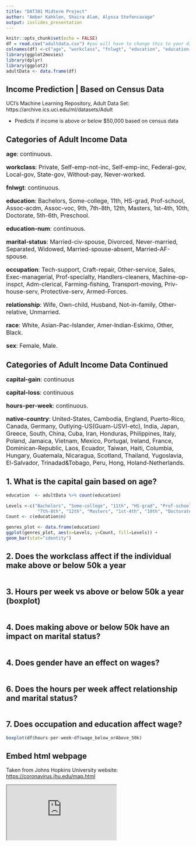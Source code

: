 ```yaml
---
title: "DAT301 Midterm Project"
author: "Amber Kahklen, Shaira Alam, Alyssa Stefencavage"
output: ioslides_presentation
---
```


```r
knitr::opts_chunk$set(echo = FALSE)
df = read.csv("adultdata.csv") #you will have to change this to your directory when working on it
colnames(df) <-c("age", "workclass", "fnlwgt", "education", "education-num", "marital-Status", "occupation", "relationship", "race", "sex", "capital-gain", "capital-loss", "hours-per-week", "native-country", "wage_below_orAbove_50k")
library(ggplot2movies)
library(dplyr)
library(ggplot2)
adultData <- data.frame(df)
```
## Income Prediction | Based on Census Data

UCI's Machine Learning Repository, Adult Data Set: https://archive.ics.uci.edu/ml/datasets/Adult

- Predicts if income is above or below $50,000 based on census data


## Categories of Adult Income Data

<font size = "3">**age**: continuous.

**workclass**: Private, Self-emp-not-inc, Self-emp-inc, Federal-gov, Local-gov, State-gov,    Without-pay, Never-worked.
            
**fnlwgt**: continuous.

**education**: Bachelors, Some-college, 11th, HS-grad, Prof-school, Assoc-acdm, Assoc-voc, 9th, 
            7th-8th, 12th, Masters, 1st-4th, 10th, Doctorate, 5th-6th, Preschool.
            
**education-num**: continuous.

**marital-status**: Married-civ-spouse, Divorced, Never-married, Separated, Widowed, 
                Married-spouse-absent, Married-AF-spouse.
                
**occupation**: Tech-support, Craft-repair, Other-service, Sales, Exec-managerial, Prof-specialty, 
            Handlers-cleaners, Machine-op-inspct, Adm-clerical, Farming-fishing, Transport-moving,             Priv-house-serv, Protective-serv, Armed-Forces.
            
**relationship**: Wife, Own-child, Husband, Not-in-family, Other-relative, Unmarried.

**race**: White, Asian-Pac-Islander, Amer-Indian-Eskimo, Other, Black.

**sex**: Female, Male.</font>

## Categories of Adult Income Data Continued

<font size = "3">**capital-gain**: continuous

**capital-loss**: continuous

**hours-per-week**: continuous.

**native-country**: United-States, Cambodia, England, Puerto-Rico, Canada, Germany, 
                  Outlying-US(Guam-USVI-etc), India, Japan, Greece, South, China, Cuba, Iran,                       Honduras, Philippines, Italy, Poland, Jamaica, Vietnam, Mexico, Portugal,                         Ireland, France, Dominican-Republic, Laos, Ecuador, Taiwan, Haiti, Columbia,                      Hungary, Guatemala, Nicaragua, Scotland, Thailand, Yugoslavia, El-Salvador,                       Trinadad&Tobago, Peru, Hong, Holand-Netherlands.</font>

## 1. What is the capital gain based on age?  

```r
education  <- adultData %>% count(education)

Levels <-c("Bachelors", "Some-college", "11th", "HS-grad", "Prof-school", "Assoc-acdm", "Assoc-voc", "9th", 
            "7th-8th", "12th", "Masters", "1st-4th", "10th", "Doctorate", "5th-6th", "Preschool")
Count <- c(education$n)

genres_plot <- data.frame(education)
ggplot(genres_plot, aes(x=Levels, y=Count, fill=Levels)) + 
geom_bar(stat="identity")

```

## 2. Does the workclass affect if the individual make above or below 50k a year

```r

```

## 3. Hours per week vs above or below 50k a year (boxplot)

```r

```

## 4. Does making above or below 50k have an impact on marital status?

```r

```

## 4. Does gender have an effect on wages?

```r

```

## 6. Does the hours per week affect relationship and marital status?

```r

```

## 7. Does occupation and education affect wage?

```r
boxplot(df$hours-per-week~df$wage_below_orAbove_50k)
```


## Embed html webpage

Taken from Johns Hopkins University website: [https://coronavirus.jhu.edu/map.html](https://coronavirus.jhu.edu/map.html)

<iframe src="https://coronavirus.jhu.edu/map.html"></iframe>
